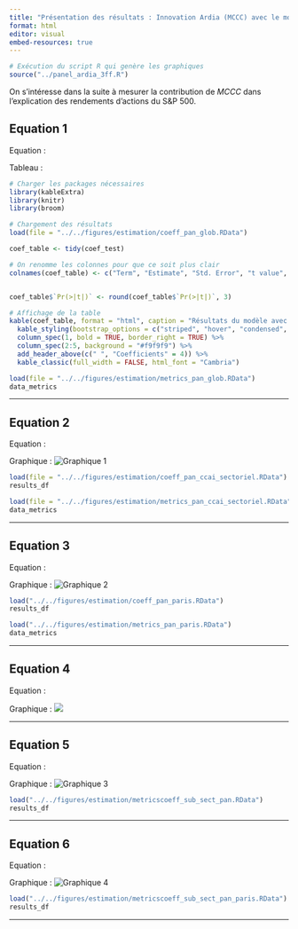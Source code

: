 ```yaml
---
title: "Présentation des résultats : Innovation Ardia (MCCC) avec le modèle à 3 facteurs"
format: html
editor: visual
embed-resources: true
---
```


```r
# Exécution du script R qui genère les graphiques
source("../panel_ardia_3ff.R")
```

On s'intéresse dans la suite à mesurer la contribution de $MCCC$ dans l'explication des rendements d'actions du S&P 500.

## Equation 1

Equation :

```{=tex}
\begin{multline}
    r_{i,t}-r_t^f=\alpha+\beta_{MKT}.(r_t^m-r_t^f)+\beta_{SMB}.SMB_t+\beta_{HML}.HML_t 
    +\beta_{MCCC}.MCCC_t + \eta_s + \eta_i+\varepsilon_{i,t}
\end{multline}
```
Tableau :

```r
# Charger les packages nécessaires
library(kableExtra)
library(knitr)
library(broom)

# Chargement des résultats
load(file = "../../figures/estimation/coeff_pan_glob.RData")

coef_table <- tidy(coef_test)

# On renomme les colonnes pour que ce soit plus clair
colnames(coef_table) <- c("Term", "Estimate", "Std. Error", "t value", "Pr(>|t|)")


coef_table$`Pr(>|t|)` <- round(coef_table$`Pr(>|t|)`, 3)

# Affichage de la table
kable(coef_table, format = "html", caption = "Résultats du modèle avec effets fixes individuels et sectoriels") %>%
  kable_styling(bootstrap_options = c("striped", "hover", "condensed", "responsive"), full_width = FALSE) %>%
  column_spec(1, bold = TRUE, border_right = TRUE) %>%
  column_spec(2:5, background = "#f9f9f9") %>%
  add_header_above(c(" ", "Coefficients" = 4)) %>%
  kable_classic(full_width = FALSE, html_font = "Cambria")
```

```r
load(file = "../../figures/estimation/metrics_pan_glob.RData")
data_metrics
```

------------------------------------------------------------------------

## Equation 2

Equation :

```{=tex}
\begin{multline}
    r_{i,t} - r_t^f = \alpha + \beta_{MKT} (r_t^m - r_t^f) + \beta_{SMB} SMB_t + \beta_{HML} HML_t \\ 
    + \sum_{s=1}^S \beta_{MCCC}^s \mathbb{1}_{i \in s} MCCC_t + \eta_i + \varepsilon_{i,t}
\end{multline}
```
Graphique : ![Graphique 1](../../figures/img/pan_ccai_sectoriel.png)

```r
load(file = "../../figures/estimation/coeff_pan_ccai_sectoriel.RData")
results_df
```

```r
load(file = "../../figures/estimation/metrics_pan_ccai_sectoriel.RData")
data_metrics
```

------------------------------------------------------------------------

## Equation 3

Equation :

```{=tex}
\begin{multline}    
    r_{i \in t} - r_t^f = \alpha + \beta_{MKT} (r_t^m - r_t^f) + \beta_{SMB} SMB_t + \beta_{HML} HML_t  + \beta_{MCCC} MCCC_t +  \\
    \mathbb{1}_{t > PA} \left( \hat{\alpha} + \hat{\beta}_{MKT} (r_t^m - r_t^f) + \hat{\beta}_{SMB} SMB_t + \hat{\beta}_{HML} HML_t + \hat{\beta}_{MCCC} MCCC_t \right) + \eta_s + \eta_i + \varepsilon_{i,t}
\end{multline}
```
Graphique : ![Graphique 2](../../figures/img/pan_paris.png)

```r
load("../../figures/estimation/coeff_pan_paris.RData")
results_df
```

```r
load("../../figures/estimation/metrics_pan_paris.RData")
data_metrics
```

------------------------------------------------------------------------

## Equation 4

Equation :

```{=tex}
\begin{multline}    
    r_{i \in t} - r_t^f = \alpha + \beta_{MKT} (r_t^m - r_t^f) + \beta_{SMB} SMB_t + \beta_{HML} HML_t  + \sum_{s=1}^S \beta_{MCCC}^s \mathbb{1}_{i \in s}MCCC_t +  \\
    \mathbb{1}_{t > PA} \left( \hat{\alpha} + \hat{\beta}_{MKT} (r_t^m - r_t^f) + \hat{\beta}_{SMB} SMB_t + \hat{\beta}_{HML} HML_t + \sum_{s=1}^S \hat{\beta}_{MCCC}^s \mathbb{1}_{i \in s} MCCC_t \right) + \eta_i + \varepsilon_{i,t}
\end{multline}
```
Graphique : ![](../../figures/img/pan_paris_ccai_sect.png)

------------------------------------------------------------------------

## Equation 5

Equation :

```{=tex}
\begin{multline}    
    r_{i \in s, t} - r_t^f = \alpha + \beta_{MKT}^s (r_t^m - r_t^f) + \beta_{SMB}^s SMB_t + \beta_{HML}^s HML_t  
     + \beta_{MCCC}^s MCCC_t + \eta_i + \varepsilon_{i,t}
\end{multline}
```
Graphique : ![Graphique 3](../../figures/img/sub_sect_pan.png)

```r
load("../../figures/estimation/metricscoeff_sub_sect_pan.RData")
results_df
```

------------------------------------------------------------------------

## Equation 6

Equation :

```{=tex}
\begin{multline}    
    r_{i \in s, t} - r_t^f = \alpha + \beta_{MKT}^s (r_t^m - r_t^f) + \beta_{SMB}^s SMB_t + \beta_{HML}^s HML_t +  \beta_{MCCC}^s MCCC_t +  \\
    \mathbb{1}_{t > PA} \left( \hat{\alpha} + \hat{\beta}_{MKT}^s (r_t^m - r_t^f) + \hat{\beta}_{SMB}^s SMB_t + \hat{\beta}_{HML}^s HML_t + \hat{\beta}_{MCCC}^s MCCC_t \right) + \eta_i + \varepsilon_{i,t}
\end{multline}
```
Graphique : ![Graphique 4](../../figures/img/sub_sect_pan_paris.png)

```r
load("../../figures/estimation/metricscoeff_sub_sect_pan_paris.RData")
results_df
```

------------------------------------------------------------------------

